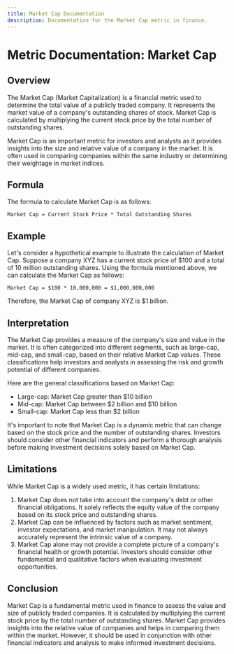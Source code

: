 ```yaml
---
title: Market Cap Documentation
description: Documentation for the Market Cap metric in finance.
---
```


# Metric Documentation: Market Cap

## Overview

The Market Cap (Market Capitalization) is a financial metric used to determine the total value of a publicly traded company. It represents the market value of a company's outstanding shares of stock. Market Cap is calculated by multiplying the current stock price by the total number of outstanding shares.

Market Cap is an important metric for investors and analysts as it provides insights into the size and relative value of a company in the market. It is often used in comparing companies within the same industry or determining their weightage in market indices.

## Formula

The formula to calculate Market Cap is as follows:

```
Market Cap = Current Stock Price * Total Outstanding Shares
```

## Example

Let's consider a hypothetical example to illustrate the calculation of Market Cap. Suppose a company XYZ has a current stock price of $100 and a total of 10 million outstanding shares. Using the formula mentioned above, we can calculate the Market Cap as follows:

```
Market Cap = $100 * 10,000,000 = $1,000,000,000
```

Therefore, the Market Cap of company XYZ is $1 billion.

## Interpretation

The Market Cap provides a measure of the company's size and value in the market. It is often categorized into different segments, such as large-cap, mid-cap, and small-cap, based on their relative Market Cap values. These classifications help investors and analysts in assessing the risk and growth potential of different companies.

Here are the general classifications based on Market Cap:

- Large-cap: Market Cap greater than $10 billion
- Mid-cap: Market Cap between $2 billion and $10 billion
- Small-cap: Market Cap less than $2 billion

It's important to note that Market Cap is a dynamic metric that can change based on the stock price and the number of outstanding shares. Investors should consider other financial indicators and perform a thorough analysis before making investment decisions solely based on Market Cap.

## Limitations

While Market Cap is a widely used metric, it has certain limitations:

1. Market Cap does not take into account the company's debt or other financial obligations. It solely reflects the equity value of the company based on its stock price and outstanding shares.
2. Market Cap can be influenced by factors such as market sentiment, investor expectations, and market manipulation. It may not always accurately represent the intrinsic value of a company.
3. Market Cap alone may not provide a complete picture of a company's financial health or growth potential. Investors should consider other fundamental and qualitative factors when evaluating investment opportunities.

## Conclusion

Market Cap is a fundamental metric used in finance to assess the value and size of publicly traded companies. It is calculated by multiplying the current stock price by the total number of outstanding shares. Market Cap provides insights into the relative value of companies and helps in comparing them within the market. However, it should be used in conjunction with other financial indicators and analysis to make informed investment decisions.
